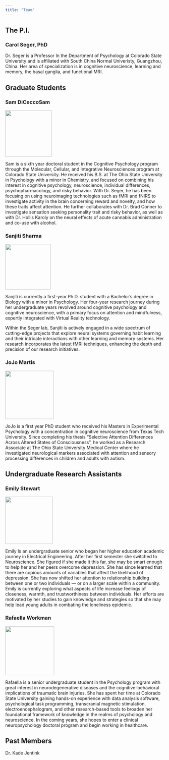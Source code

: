 ```yaml
---
title: "Team"
---
```


## The P.I.

### Carol Seger, PhD

Dr. Seger is a Professor In the Department of Psychology at Colorado State University and is affiliated with South China Normal Univeristy, Guangzhou, China. Her area of specialization is in cognitive neuroscience, learning and memory, the basal ganglia, and functional MRI.

## Graduate Students

### Sam DiCeccoSam

![](sam.jpg){width="147"}

Sam is a sixth year doctoral student in the Cognitive Psychology program through the Molecular, Cellular, and Integrative Neurosciences program at Colorado State University. He received his B.S. at The Ohio State University in Psychology with a minor in Chemistry, and focused on combining his interest in cognitive psychology, neuroscience, individual differences, psychopharmacology, and risky behavior. With Dr. Seger, he has been focusing on using neuroimaging technologies such as fMRI and fNIRS to investigate activity in the brain concerning reward and novelty, and how these traits affect attention. He further collaborates with Dr. Brad Conner to investigate sensation seeking personality trait and risky behavior, as well as with Dr. Hollis Karoly on the neural effects of acute cannabis administration and co-use with alcohol.

### Sanjiti Sharma

![](IMG-8376%20(1).JPG){width="144"}

Sanjiti is currently a first-year Ph.D. student with a Bachelor's degree in Biology with a minor in Psychology. Her four-year research journey during her undergraduate years revolved around cognitive psychology and cognitive neuroscience, with a primary focus on attention and mindfulness, expertly integrated with Virtual Reality technology.

Within the Seger lab, Sanjiti is actively engaged in a wide spectrum of cutting-edge projects that explore neural systems governing habit learning and their intricate interactions with other learning and memory systems. Her research incorporates the latest fMRI techniques, enhancing the depth and precision of our research initiatives.

### JoJo Martis

![](Joseph%20Martis%20OSU%20OT%20PT%20Headshots%202023-06020224.jpg){width="153"}

JoJo is a first year PhD student who received his Masters in Experimental Psychology with a concentration in cognitive neuroscience from Texas Tech University. Since completing his thesis "Selective Attention Differences Across Altered States of Consciousness", he worked as a Research Associate at The Ohio State University Medical Center where he investigated neurological markers associated with attention and sensory processing differences in children and adults with autism.

## Undergraduate Research Assistants

### Emily Stewart

![](thumbnail_Image.jpg){width="150"}

Emily Is an undergraduate senior who began her higher education academic journey in Electrical Engineering. After her first semester she switched to Neuroscience. She figured if she made it this far, she may be smart enough to help her and her peers overcome depression. She has since learned that there are copious amounts of variables that affect the likelihood of depression. She has now shifted her attention to relationship building between one or two individuals --- or on a larger scale within a community. Emily is currently exploring what aspects of life increase feelings of closeness, warmth, and trustworthiness between individuals. Her efforts are motivated by her studies to gain knowledge and strategies so that she may help lead young adults in combating the loneliness epidemic. 

### Rafaella Workman

![](cover photo.jpg){width="155"}

Rafaella is a senior undergraduate student in the Psychology program with great interest in neurodegenerative diseases and the cognitive-behavioral implications of traumatic brain injuries. She has spent her time at Colorado State University gaining hands-on experience with data analysis software, psychological task programming, transcranial magnetic stimulation, electroencephalogram, and other research-based tools to broaden her foundational framework of knowledge in the realms of psychology and neuroscience. In the coming years, she hopes to enter a clinical neuropsychology doctoral program and begin working in healthcare.

## Past Members

Dr. Kade Jentink

